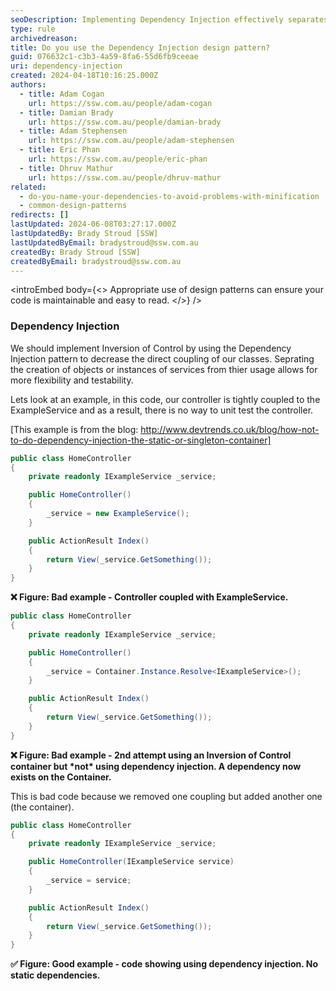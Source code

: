 ```yaml
---
seoDescription: Implementing Dependency Injection effectively separates object creation from usage, increasing flexibility and testability while reducing coupling.
type: rule
archivedreason:
title: Do you use the Dependency Injection design pattern?
guid: 076632c1-c3b3-4a59-8fa6-55d6fb9ceeae
uri: dependency-injection
created: 2024-04-18T10:16:25.000Z
authors:
  - title: Adam Cogan
    url: https://ssw.com.au/people/adam-cogan
  - title: Damian Brady
    url: https://ssw.com.au/people/damian-brady
  - title: Adam Stephensen
    url: https://ssw.com.au/people/adam-stephensen
  - title: Eric Phan
    url: https://ssw.com.au/people/eric-phan
  - title: Dhruv Mathur
    url: https://ssw.com.au/people/dhruv-mathur
related:
  - do-you-name-your-dependencies-to-avoid-problems-with-minification
  - common-design-patterns
redirects: []
lastUpdated: 2024-06-08T03:27:17.000Z
lastUpdatedBy: Brady Stroud [SSW]
lastUpdatedByEmail: bradystroud@ssw.com.au
createdBy: Brady Stroud [SSW]
createdByEmail: bradystroud@ssw.com.au
---
```


<introEmbed
  body={<>
Appropriate use of design patterns can ensure your code is maintainable and easy to read.
  </>}
/>
### Dependency Injection

We should implement Inversion of Control by using the Dependency Injection pattern to decrease the direct coupling of our classes. Seprating the creation of objects or instances of services from thier usage allows for more flexibility and testability.

Lets look at an example, in this code, our controller is tightly coupled to the ExampleService and as a result, there is no way to unit test the controller.

[This example is from the blog: http://www.devtrends.co.uk/blog/how-not-to-do-dependency-injection-the-static-or-singleton-container]

```csharp
public class HomeController
{
    private readonly IExampleService _service;

    public HomeController()
    {
        _service = new ExampleService();
    }

    public ActionResult Index()
    {
        return View(_service.GetSomething());
    }
}
```

**❌ Figure: Bad example - Controller coupled with ExampleService.**

```csharp
public class HomeController
{
    private readonly IExampleService _service;

    public HomeController()
    {
        _service = Container.Instance.Resolve<IExampleService>();
    }

    public ActionResult Index()
    {
        return View(_service.GetSomething());
    }
}
```

**❌ Figure: Bad example - 2nd attempt using an Inversion of Control container but \*not\* using dependency injection. A dependency now exists on the Container.**

This is bad code because we removed one coupling but added another one (the container).

```csharp
public class HomeController
{
    private readonly IExampleService _service;

    public HomeController(IExampleService service)
    {
        _service = service;
    }

    public ActionResult Index()
    {
        return View(_service.GetSomething());
    }
}
```

**✅ Figure: Good example - code showing using dependency injection. No static dependencies.**
